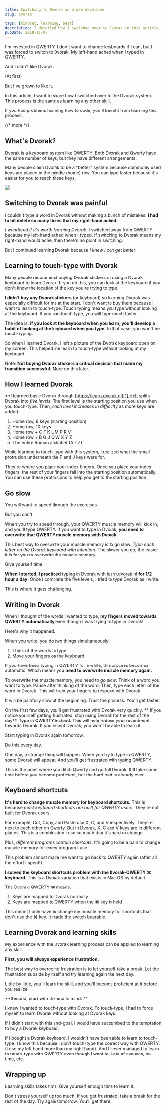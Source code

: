 ```yaml
---
title: Switching to Dvorak as a web developer
slug: dvorak

tags: [mindset, learning, best]
description: I detailed how I switched over to Dvorak in this article. You'll be able to use this process to learn any other skill you want to.
pubDate: 2018-11-07
---
```


I'm invested in QWERTY. I don't want to change keyboards if I can, but I was forced to switch to Dvorak. My left-hand ached when I typed in QWERTY.

And I didn't like Dvorak.

(At first)

But I've grown to like it.

In this article, I want to share how I switched over to the Dvorak system. This process is the same as learning any other skill.

If you had problems learning how to code, you'll benefit from learning this process.

{/* more */}

## What's Dvorak?

Dvorak is a keyboard system like QWERTY. Both Dvorak and Qwerty have the same number of keys, but they have different arrangements.

Many people claim Dvorak to be a "better" system because commonly used keys are placed in the middle (home) row. You can type faster because it's easier for you to reach these keys.

<Image
  src='/images/2018/dvorak/keyboard.png'
  caption='Arrangement of keys on a Dvorak Keyboard. Image from https://www.dvorak-keyboard.com'
/>

## Switching to Dvorak was painful

I couldn't type a word in Dvorak without making a bunch of mistakes. **I had to hit delete so many times that my right-hand ached.**

_I wondered if it's worth learning Dvorak_. I switched away from QWERTY because my left-hand ached when I typed. If switching to Dvorak means my right-hand would ache, then there's no point in switching.

But I continued learning Dvorak because _I knew I can get better_.

## Learning to touch-type with Dvorak

Many people recommend buying Dvorak stickers or using a Dvorak keyboard to learn Dvorak. If you do this, you can look at the keyboard if you don't know the location of the key you're trying to type.

**I didn't buy any Dvorak stickers** (or keyboard) so learning Dvorak was especially difficult for me at the start. I don't want to buy them because I want to learn to touch-type. Touch typing means you type without looking at the keyboard. If you can touch type, you will type much faster.

The idea is: **if you look at the keyboard when you learn, you'll develop a habit of looking at the keyboard when you type.** In that case, you won't be touch-typing.

So when I learned Dvorak, I left a picture of the Dvorak keyboard open on my screen. This helped me learn to touch-type without looking at my keyboard.

Note: **Not buying Dvorak stickers a critical decision that made my transition successful.** More on this later.

## How I learned Dvorak

**I learned basic Dvorak through [https://learn.dvorak.nl][1].**It splits Dvorak into _five levels_. The first level is the starting position you use when you touch-type. Then, _each level increases in difficulty_ as more keys are added.

1. Home row, 8 keys (starting position)
2. Home row, 10 keys
3. Home row + C F K L M P R V
4. Home row + B G J Q W X Y Z
5. The entire Roman alphabet (A - Z)

While learning to touch-type with this system, I realized what the small protrusion underneath the F and J keys were for.

They're where you place your index fingers. Once you place your index fingers, the rest of your fingers fall into the starting position automatically. You can use these protrusions to help you get to the starting position.

## Go slow

You will want to speed through the exercises.

But you can't.

When you try to speed through, your QWERTY muscle memory will kick in, and you'll type QWERTY. If you want to type in Dvorak, **you need to overwrite that QWERTY muscle memory with Dvorak**.

This best way to overwrite your muscle memory is to go slow. _Type each letter on the Dvorak keyboard with intention_. The slower you go, the easier it is for you to overwrite the muscle memory.

Give yourself time.

**When I started, I practiced** typing in Dvorak with [learn.dvorak.nl][2] **for 1/2 hour a day**. Once I complete the five levels, I tried to type Dvorak as I write.

This is where it gets challenging.

<div class='jsCkClone'></div>

## Writing in Dvorak

When I thought of the words I wanted to type, **my fingers moved towards QWERTY automatically** even though I was trying to type in Dvorak!

Here's why it happened.

When you write, you do two things simultaneously:

1. Think of the words to type
2. Move your fingers on the keyboard

If you have been typing in QWERTY for a while, this process becomes automatic. Which means you **need to overwrite muscle memory again.**

To overwrite the muscle memory, you need to _go slow_. Think of a word you want to type. Pause after thinking of the word. Then, type each letter of the word in Dvorak. This will train your fingers to respond with Dvorak.

It will be painfully slow at the beginning. Trust the process. You'll get faster.

On the first few days, you'll get frustrated with Dvorak very quickly. ** If you notice yourself getting frustrated, stop using Dvorak for the rest of the day**. Type in QWERTY instead. This will help reduce your resentment towards Dvorak. If you resent Dvorak, you won't be able to learn it.

Start typing in Dvorak again tomorrow.

Do this every day.

One day, a strange thing will happen. When you try to type in QWERTY, some Dvorak will appear. And you'll get frustrated with typing QWERTY.

This is the point where you ditch Qwerty and go full Dvorak. It'll take some time before you become proficient, but the hard part is already over.

## Keyboard shortcuts

**It's hard to change muscle memory for keyboard shortcuts.** This is because _most keyboard shortcuts are built for QWERTY users._ They're not built for Dvorak users.

For example, Cut, Copy, and Paste use X, C, and V respectively. They're next to each other on Qwerty. But in Dvorak, X, C and V keys are in different places. This is a combination I use so much that it's hard to change.

Plus, _different programs contain shortcuts_. It's going to be a pain to change muscle memory for every program I use.

This problem almost made me want to go back to QWERTY again (after all the effort I spent!).

**I solved the keyboard shortcuts problem with the Dvorak-QWERTY ⌘ keyboard**. This is a Dvorak variation that exists in Mac OS by default.

The Dvorak-QWERTY ⌘ means:

1. Keys are mapped to Dvorak normally
2. Keys are mapped to QWERTY when the ⌘ key is held

This meant I only have to change my muscle memory for shortcuts that don't use the ⌘ key. It made the switch bearable.

## Learning Dvorak and learning skills

My experience with the Dvorak learning process can be applied to learning any skill.

**First, you will always experience frustration.**

The best way to overcome frustration is to let yourself take a break. Let the frustration subside by itself and try learning again the next day.

Little by little, you'll learn the skill, and you'll become proficient at it before you realize.

**Second, start with the end in mind. **

I knew I wanted to touch-type with Dvorak. To touch-type, I had to force myself to learn Dvorak without looking at Dvorak keys.

If I didn't start with this end-goal, I would have succumbed to the temptation to buy a Dvorak keyboard.

If I bought a Dvorak keyboard, I wouldn't have been able to learn to touch-type. I know this because I don't touch-type the correct way with QWERTY. (I use my left hand more than my right hand). And I never managed to learn to touch-type with QWERTY even though I want to. Lots of excuses, no time, etc.

## Wrapping up

Learning skills takes time. Give yourself enough time to learn it.

Don't stress yourself up too much. If you get frustrated, take a break for the rest of the day. Try again tomorrow. You'll get there.

[1]: https://learn.dvorak.nl
[2]: https://learn.dvorak.nl
